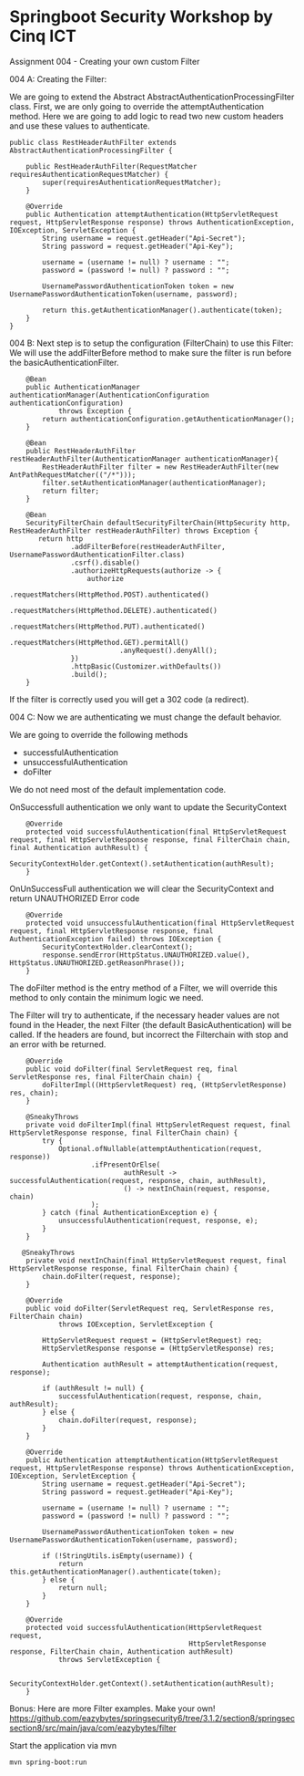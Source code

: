 # Springboot Security Workshop by Cinq ICT

Assignment 004 - Creating your own custom Filter

004 A: Creating the Filter:

We are going to extend the Abstract AbstractAuthenticationProcessingFilter class. First, we are only going to override the attemptAuthentication method.
Here we are going to add logic to read two new custom headers and use these values to authenticate.

```
public class RestHeaderAuthFilter extends AbstractAuthenticationProcessingFilter {

    public RestHeaderAuthFilter(RequestMatcher requiresAuthenticationRequestMatcher) {
        super(requiresAuthenticationRequestMatcher);
    }

    @Override
    public Authentication attemptAuthentication(HttpServletRequest request, HttpServletResponse response) throws AuthenticationException, IOException, ServletException {
        String username = request.getHeader("Api-Secret");
        String password = request.getHeader("Api-Key");

        username = (username != null) ? username : "";
        password = (password != null) ? password : "";

        UsernamePasswordAuthenticationToken token = new UsernamePasswordAuthenticationToken(username, password);

        return this.getAuthenticationManager().authenticate(token);
    }
}

```

004 B: Next step is to setup the configuration (FilterChain) to use this Filter:
We will use the addFilterBefore method to make sure the filter is run before the basicAuthenticationFilter.

```
    @Bean
    public AuthenticationManager authenticationManager(AuthenticationConfiguration authenticationConfiguration)
            throws Exception {
        return authenticationConfiguration.getAuthenticationManager();
    }

    @Bean
    public RestHeaderAuthFilter restHeaderAuthFilter(AuthenticationManager authenticationManager){
        RestHeaderAuthFilter filter = new RestHeaderAuthFilter(new AntPathRequestMatcher(("/*")));
        filter.setAuthenticationManager(authenticationManager);
        return filter;
    }

    @Bean
    SecurityFilterChain defaultSecurityFilterChain(HttpSecurity http, RestHeaderAuthFilter restHeaderAuthFilter) throws Exception {
       return http
               .addFilterBefore(restHeaderAuthFilter, UsernamePasswordAuthenticationFilter.class)
               .csrf().disable()
               .authorizeHttpRequests(authorize -> {
                   authorize
                           .requestMatchers(HttpMethod.POST).authenticated()
                           .requestMatchers(HttpMethod.DELETE).authenticated()
                           .requestMatchers(HttpMethod.PUT).authenticated()
                           .requestMatchers(HttpMethod.GET).permitAll()
                           .anyRequest().denyAll();
               })
               .httpBasic(Customizer.withDefaults())
               .build();
    }
```

If the filter is correctly used you will get a 302 code (a redirect).

004 C: Now we are authenticating we must change the default behavior.

We are going to override the following methods
- successfulAuthentication
- unsuccessfulAuthentication
- doFilter

We do not need most of the default implementation code.

OnSuccessfull authentication we only want to update the SecurityContext
```
    @Override
    protected void successfulAuthentication(final HttpServletRequest request, final HttpServletResponse response, final FilterChain chain, final Authentication authResult) {
        SecurityContextHolder.getContext().setAuthentication(authResult);
    }
```

OnUnSuccessFull authentication we will clear the SecurityContext and return UNAUTHORIZED Error code
```
    @Override
    protected void unsuccessfulAuthentication(final HttpServletRequest request, final HttpServletResponse response, final AuthenticationException failed) throws IOException {
        SecurityContextHolder.clearContext();
        response.sendError(HttpStatus.UNAUTHORIZED.value(), HttpStatus.UNAUTHORIZED.getReasonPhrase());
    }
```

The doFilter method is the entry method of a Filter, we will override this method to only contain the minimum logic we need.

The Filter will try to authenticate, if the necessary header values are not found in the Header, the next Filter (the default BasicAuthentication)
will be called. If the headers are found, but incorrect the Filterchain with stop and an error with be returned.

```
    @Override
    public void doFilter(final ServletRequest req, final ServletResponse res, final FilterChain chain) {
        doFilterImpl((HttpServletRequest) req, (HttpServletResponse) res, chain);
    }

    @SneakyThrows
    private void doFilterImpl(final HttpServletRequest request, final HttpServletResponse response, final FilterChain chain) {
        try {
            Optional.ofNullable(attemptAuthentication(request, response))
                    .ifPresentOrElse(
                            authResult -> successfulAuthentication(request, response, chain, authResult),
                            () -> nextInChain(request, response, chain)
                    );
        } catch (final AuthenticationException e) {
            unsuccessfulAuthentication(request, response, e);
        }
    }

   @SneakyThrows
    private void nextInChain(final HttpServletRequest request, final HttpServletResponse response, final FilterChain chain) {
        chain.doFilter(request, response);
    }
```


```
    @Override
    public void doFilter(ServletRequest req, ServletResponse res, FilterChain chain)
            throws IOException, ServletException {

        HttpServletRequest request = (HttpServletRequest) req;
        HttpServletResponse response = (HttpServletResponse) res;

        Authentication authResult = attemptAuthentication(request, response);

        if (authResult != null) {
            successfulAuthentication(request, response, chain, authResult);
        } else {
            chain.doFilter(request, response);
        }
    }

    @Override
    public Authentication attemptAuthentication(HttpServletRequest request, HttpServletResponse response) throws AuthenticationException, IOException, ServletException {
        String username = request.getHeader("Api-Secret");
        String password = request.getHeader("Api-Key");

        username = (username != null) ? username : "";
        password = (password != null) ? password : "";

        UsernamePasswordAuthenticationToken token = new UsernamePasswordAuthenticationToken(username, password);

        if (!StringUtils.isEmpty(username)) {
            return this.getAuthenticationManager().authenticate(token);
        } else {
            return null;
        }
    }

    @Override
    protected void successfulAuthentication(HttpServletRequest request,
                                            HttpServletResponse response, FilterChain chain, Authentication authResult)
            throws ServletException {

        SecurityContextHolder.getContext().setAuthentication(authResult);
    }
```


Bonus: Here are more Filter examples. Make your own!
https://github.com/eazybytes/springsecurity6/tree/3.1.2/section8/springsecsection8/src/main/java/com/eazybytes/filter

Start the application via mvn
```
mvn spring-boot:run
```
